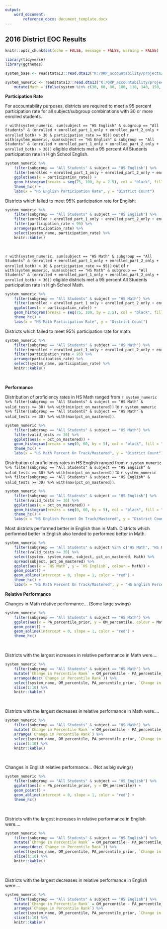 ```yaml
---
output: 
    word_document:
        reference_docx: document_template.docx
---
```


## 2016 District EOC Results

```r
knitr::opts_chunk$set(echo = FALSE, message = FALSE, warning = FALSE)

library(tidyverse)
library(ggthemes)

system_base <- readstata13::read.dta13("K:/ORP_accountability/projects/2016_state_results/system_base_with_super_subgroup_2016.dta")

system_numeric <- readstata13::read.dta13("K:/ORP_accountability/projects/2016_state_results/system_numeric_with_super_subgroup_2016.dta") %>%
    mutate(Math = ifelse(system %in% c(30, 60, 80, 100, 110, 140, 150, 190, 440, 580, 590, 710, 800, 821, 850, 890, 930), "Integrated Math", "Algebra"))

```

**Participation Rate**

For accountability purposes, districts are required to meet a 95 percent participation rate for all subject/subgroup combinations with 30 or more enrolled students. 

`r with(system_numeric, sum(subject == "HS English" & subgroup == "All Students" & (enrolled + enrolled_part_1_only + enrolled_part_2_only + enrolled_both) > 30 & participation_rate >= 95))` out of `r with(system_numeric, sum(subject == "HS English" & subgroup == "All Students" & (enrolled + enrolled_part_1_only + enrolled_part_2_only + enrolled_both) > 30))` eligible districts met a 95 percent All Students participation rate in High School English.

``` r
system_numeric %>%
    filter(subgroup == "All Students" & subject == "HS English") %>%
    filter(enrolled + enrolled_part_1_only + enrolled_part_2_only + enrolled_both >= 30) %>%
    ggplot(aes(x = participation_rate)) +
    geom_histogram(breaks = seq(75, 100, by = 2.5), col = "black", fill = "blue", alpha = 0.3) +
    theme_hc() +
    labs(x = "HS English Participation Rate", y = "District Count")
```

Districts which failed to meet 95% participation rate for English:

``` r
system_numeric %>%
    filter(subgroup == "All Students" & subject == "HS English") %>%
    filter(enrolled + enrolled_part_1_only + enrolled_part_2_only + enrolled_both >= 30) %>%
    filter(participation_rate < 95) %>%
    arrange(participation_rate) %>%
    select(system_name, participation_rate) %>%
    knitr::kable()
```

&nbsp;

`r with(system_numeric, sum(subject == "HS Math" & subgroup == "All Students" & (enrolled + enrolled_part_1_only + enrolled_part_2_only + enrolled_both) > 30 & participation_rate >= 95))` out of `r with(system_numeric, sum(subject == "HS Math" & subgroup == "All Students" & (enrolled + enrolled_part_1_only + enrolled_part_2_only + enrolled_both) > 30))` eligible districts met a 95 percent All Students participation rate in High School Math.

``` r
system_numeric %>%
    filter(subgroup == "All Students" & subject == "HS Math") %>%
    filter(enrolled + enrolled_part_1_only + enrolled_part_2_only + enrolled_both >= 30) %>%
    ggplot(aes(x = participation_rate)) +
    geom_histogram(breaks = seq(75, 100, by = 2.5), col = "black", fill = "blue", alpha = 0.3) +
    theme_hc() +
    labs(x = "HS Math Participation Rate", y = "District Count")
```

Districts which failed to meet 95% participation rate for math:

``` r
system_numeric %>%
    filter(subgroup == "All Students" & subject == "HS Math") %>%
    filter(enrolled + enrolled_part_1_only + enrolled_part_2_only + enrolled_both >= 30) %>%
    filter(participation_rate < 95) %>%
    arrange(participation_rate) %>%
    select(system_name, participation_rate) %>%
    knitr::kable()
```

&nbsp;

**Performance**

Distribution of proficiency rates in HS Math ranged from `r system_numeric %>% filter(subgroup == "All Students" & subject == "HS Math" & valid_tests >= 30) %>% with(min(pct_on_mastered))` to `r system_numeric %>% filter(subgroup == "All Students" & subject == "HS Math" & valid_tests >= 30) %>% with(max(pct_on_mastered))`.

``` r
system_numeric %>%
    filter(subgroup == "All Students" & subject == "HS Math") %>%
    filter(valid_tests >= 30) %>%
    ggplot(aes(x = pct_on_mastered)) + 
    geom_histogram(breaks = seq(0, 60, by = 5), col = "black", fill = "blue", alpha = 0.3) + 
    theme_hc() + 
    labs(x = "HS Math Percent On Track/Mastered", y = "District Count")
```

Distribution of proficiency rates in HS English ranged from `r system_numeric %>% filter(subgroup == "All Students" & subject == "HS English" & valid_tests >= 30) %>% with(min(pct_on_mastered))` to `r system_numeric %>% filter(subgroup == "All Students" & subject == "HS English" & valid_tests >= 30) %>% with(max(pct_on_mastered))`.

``` r
system_numeric %>%
    filter(subgroup == "All Students" & subject == "HS English") %>%
    filter(valid_tests >= 30) %>%
    ggplot(aes(x = pct_on_mastered)) + 
    geom_histogram(breaks = seq(0, 60, by = 5), col = "black", fill = "blue", alpha = 0.3) + 
    theme_hc() + 
    labs(x = "HS English Percent On Track/Mastered", y = "District Count")
```

Most districts performed better in English than in Math. Districts which performed better in English also tended to performed better in Math.

``` r
system_numeric %>%
    filter(subgroup == "All Students" & subject %in% c("HS Math", "HS English")) %>%
    filter(valid_tests >= 30) %>%
    select(system, system_name, subject, pct_on_mastered, Math) %>%
    spread(subject, pct_on_mastered) %>%
    ggplot(aes(x = `HS Math`, y = `HS English`, colour = Math)) +
    geom_point() + 
    geom_abline(intercept = 0, slope = 1, color = "red") +
    theme_hc() +
    labs(x = "HS Math Percent On Track/Mastered", y = "HS English Percent On Track/Mastered")
```

**Relative Performance**

Changes in Math relative performance... (Some large swings)

``` r
system_numeric %>%
    filter(subgroup == "All Students" & subject == "HS Math") %>%
    ggplot(aes(x = PA_percentile_prior, y = OM_percentile, colour = Math)) +
    geom_point() +
    geom_abline(intercept = 0, slope = 1, color = "red") +
    theme_hc()
```

&nbsp;

Districts with the largest increases in relative performance in Math were....

``` r
system_numeric %>%
    filter(subgroup == "All Students" & subject == "HS Math") %>%
    mutate(`Change in Percentile Rank` = OM_percentile - PA_percentile_prior) %>%
    arrange(desc(`Change in Percentile Rank`)) %>%
    select(system_name, OM_percentile, PA_percentile_prior, `Change in Percentile Rank`) %>%
    slice(1:10) %>%
    knitr::kable()
```

&nbsp;

Districts with the largest decreases in relative performance in Math were....

``` r
system_numeric %>%
    filter(subgroup == "All Students" & subject == "HS Math") %>%
    mutate(`Change in Percentile Rank` = OM_percentile - PA_percentile_prior) %>%
    arrange(`Change in Percentile Rank`) %>%
    select(system_name, OM_percentile, PA_percentile_prior, `Change in Percentile Rank`) %>%
    slice(1:10) %>%
    knitr::kable()
```

&nbsp;

Changes in English relative performance... (Not as big swings)

``` r
system_numeric %>%
    filter(subgroup == "All Students" & subject == "HS English") %>%
    ggplot(aes(x = PA_percentile_prior, y = OM_percentile)) +
    geom_point() +
    geom_abline(intercept = 0, slope = 1, color = "red") +
    theme_hc()
```

&nbsp;

Districts with the largest increases in relative performance in English were....

``` r
system_numeric %>%
    filter(subgroup == "All Students" & subject == "HS English") %>%
    mutate(`Change in Percentile Rank` = OM_percentile - PA_percentile_prior) %>%
    arrange(desc(`Change in Percentile Rank`)) %>%
    select(system_name, OM_percentile, PA_percentile_prior, `Change in Percentile Rank`) %>%
    slice(1:10) %>%
    knitr::kable()
```

&nbsp;

Districts with the largest decreases in relative performance in English were....

``` r
system_numeric %>%
    filter(subgroup == "All Students" & subject == "HS English") %>%
    mutate(`Change in Percentile Rank` = OM_percentile - PA_percentile_prior) %>%
    arrange(`Change in Percentile Rank`) %>%
    select(system_name, OM_percentile, PA_percentile_prior, `Change in Percentile Rank`) %>%
    slice(1:10) %>%
    knitr::kable()
```

